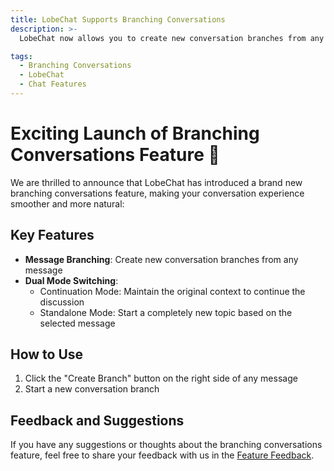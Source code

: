 ```yaml
---
title: LobeChat Supports Branching Conversations
description: >-
  LobeChat now allows you to create new conversation branches from any message, freeing your thoughts.

tags:
  - Branching Conversations
  - LobeChat
  - Chat Features
---
```


# Exciting Launch of Branching Conversations Feature 🎉

We are thrilled to announce that LobeChat has introduced a brand new branching conversations feature, making your conversation experience smoother and more natural:

## Key Features

- **Message Branching**: Create new conversation branches from any message
- **Dual Mode Switching**:
  - Continuation Mode: Maintain the original context to continue the discussion
  - Standalone Mode: Start a completely new topic based on the selected message

## How to Use

1. Click the "Create Branch" button on the right side of any message
2. Start a new conversation branch

## Feedback and Suggestions

If you have any suggestions or thoughts about the branching conversations feature, feel free to share your feedback with us in the [Feature Feedback](https://github.com/lobehub/lobe-chat/discussions).
